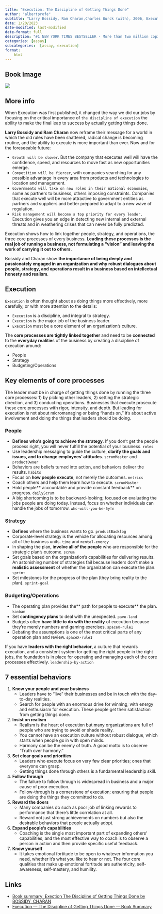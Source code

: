 ```yaml
---
title: "Execution: The Discipline of Getting Things Done"
author: "albertprofe"
subtitle: "Larry Bossidy, Ram Charan,Charles Burck (with), 2006, Execution: The Discipline of Getting Things Done"
date: 1/20/2023
date-modified: last-modified
date-format: full
description: "#1 NEW YORK TIMES BESTSELLER - More than two million copies in print! The premier resource for how to deliver results in an uncertain world, whether you're running an entire company or in your first management job. A must-read for anyone who cares about business.--The New York Times"
categories: [assay]
subcategories:  [assay, execution]
format:
    html
---
```


## Book Image

![](/books/execution.jpg)

## More info

When Execution was first published, it changed the way we did our jobs by focusing on the critical importance of ``the discipline of execution`` the ability to make the final leap to success by actually getting things done. 

**Larry Bossidy and Ram Charan** now reframe their message for a world in which the old rules have been shattered, radical change is becoming routine, and the ability to execute is more important than ever. Now and for the foreseeable future:

- ``Growth will be slower``. But the company that executes well will have the confidence, speed, and resources to move fast as new opportunities emerge.
- ``Competition will be fiercer``, with companies searching for any possible advantage in every area from products and technologies to location and management.
- ``Governments will take on new roles in their national economies``, some as partners to business, others imposing constraints. Companies that execute well will be more attractive to government entities as partners and suppliers and better prepared to adapt to a new wave of regulation.
- ``Risk management will become a top priority for every leader.`` Execution gives you an edge in detecting new internal and external threats and in weathering crises that can never be fully predicted.

Execution shows how to link together people, strategy, and operations, the three core processes of every business. **Leading these processes is the real job of running a business, not formulating a "vision" and leaving the work of carrying it out to others.** 

Bossidy and Charan show **the importance of being deeply and passionately engaged in an organization and why robust dialogues about people, strategy, and operations result in a business based on intellectual honesty and realism.**


## Execution

``Execution`` is often thought about as doing things more effectively, more carefully, or with more attention to the details:

- ``Execution`` is a discipline, and integral to strategy.
- ``Execution`` is the major job of the business leader.
- ``Execution`` must be a core element of an organization’s culture.

The **core processes are tightly linked together** and need to be **connected** to the **everyday realitie**s of the business by creating a discipline of execution around:

- People
- Strategy
- Budgeting/Operations

## Key elements of core processes

The leader must be in charge of getting things done by running the three core processes: 1) by picking other leaders, 2) setting the strategic direction, and 3) conducting operations. Businesses that execute prosecute these core processes with rigor, intensity, and depth. But leading for execution is not about micromanaging or being “hands on,” it’s about active involvement and doing the things that leaders should be doing.


### People

- **Defines who’s going to achieve the strategy**. If you don’t get the people process right, you will never fulfill the potential of your business. `roles`
- Use leadership messaging to guide the culture, **clarify the goals and issues, and to change employees’ attitudes**. `scrumMaster` and `productOwner`
- Behaviors are beliefs turned into action, and behaviors deliver the results. `habits`
- Focus on **how people execute**, not merely the outcomes. `metrics` 
- Coach others and help them learn how to execute. `scrumMaster`
- Hold people** accountable and provide constant feedback** on progress. `dailyScrum`
- A big shortcoming is to be backward-looking; focused on evaluating the jobs people are doing today. Instead, focus on whether individuals can handle the jobs of tomorrow. `who-will-you-be-5yfn`

### Strategy

- **Defines** where the business wants to go. `productBacklog`
- Corporate-level strategy is the vehicle for allocating resources among all of the business units. `time` and `mental-energy`
- In shaping the plan, **involve all of the people** who are responsible for the strategic plan’s outcome. `scrum`
- Set goals based on the organization’s capabilities for delivering results. An astonishing number of strategies fail because leaders don’t make a **realistic assessment** of whether the organization can execute the plan. `sprint`
- Set milestones for the progress of the plan (they bring reality to the plan). `sprint-goal`


### Budgeting/Operations

- The operating plan provides the** path for people to execute** the plan. `kanban`
- Set c**ontingency plans** to deal with the unexpected. `pavo-land`
- Budgets often **have little to do with the reality** of execution because they’re merely numbers and gaming exercises. `spaceX-rule1`
- Debating the assumptions is one of the most critical parts of any operation plan and review. `spaceX-rule1`


If you have **leaders with the right behavior**, a culture that rewards execution, and a consistent system for getting the right people in the right jobs, the foundation is in place for operating and managing each of the core processes effectively. `leadership-by-action`

## 7 essential behaviors


1. **Know your people and your business**
    - Leaders have to “live” their businesses and be in touch with the day-to-day realities.
    - Search for people with an enormous drive for winning; with energy and enthusiasm for execution. These people get their satisfaction from getting things done.
2. **Insist on realism**
    - Realism is the heart of execution but many organizations are full of people who are trying to avoid or shade reality.
    - You cannot have an execution culture without robust dialogue, which starts when people go in with open minds.
    - Harmony can be the enemy of truth. A good motto is to observe “Truth over harmony.”
3. **Set clear goals and priorities**
    - Leaders who execute focus on very few clear priorities; ones that everyone can grasp.
    - Getting things done through others is a fundamental leadership skill.
4. **Follow through**
    - The failure to follow through is widespread in business and a major cause of poor execution.
    - Follow-through is a cornerstone of execution; ensuring that people are doing the things they committed to do.
5. **Reward the doers**
    - Many companies do such as poor job of linking rewards to performance that there’s little correlation at all.
    - Reward not just strong achievements on numbers but also the desirable behaviors that people actually adopt.
6. **Expand people’s capabilities**
    - Coaching is the single most important part of expanding others’ capabilities, and the most effective way to coach is to observe a person in action and then provide specific useful feedback.
7. **Know yourself**
    - It takes emotional fortitude to be open to whatever information you need, whether it’s what you like to hear or not. The four core qualities that make up emotional fortitude are authenticity, self-awareness, self-mastery, and humility.

## Links

- [Book summary: Exection The Discipline of Getting Things Done by BOSSIDY, CHARAN](https://www.jfdperfsolutions.com/book-summary-execution-the-discipline-of-getting-things-done-by-bossidy-charan/){.external}
- [Execution — The Discipline of Getting Things Done — Book Summary](https://medium.com/swlh/execution-the-discipline-of-getting-things-done-book-summary-7529cae05982){.external}
